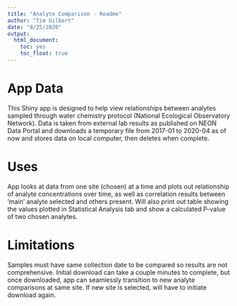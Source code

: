 ```yaml
---
title: "Analyte Comparison - Readme"
author: "Tim Gilbert"
date: "8/25/2020"
output: 
  html_document: 
    toc: yes
    toc_float: true
---
```


# App Data
This Shiny app is designed to help view relationships between analytes sampled through water chemistry protocol (National Ecological Observatory Network). Data is taken from external lab results as published on NEON Data Portal and downloads a temporary file from 2017-01 to 2020-04 as of now and stores data on local computer, then deletes when complete.

# Uses
App looks at data from one site (chosen) at a time and plots out relationship of analyte concentrations over time, as well as correlation results between 'main' analyte selected and others present. Will also print out table showing the values plotted in Statistical Analysis tab and show a calculated P-value of two chosen analytes.

# Limitations
Samples must have same collection date to be compared so results are not comprehensive. Initial download can take a couple minutes to complete, but once downloaded, app can seamlessly transition to new analyte comparisons at same site. If new site is selected, will have to initiate download again.
